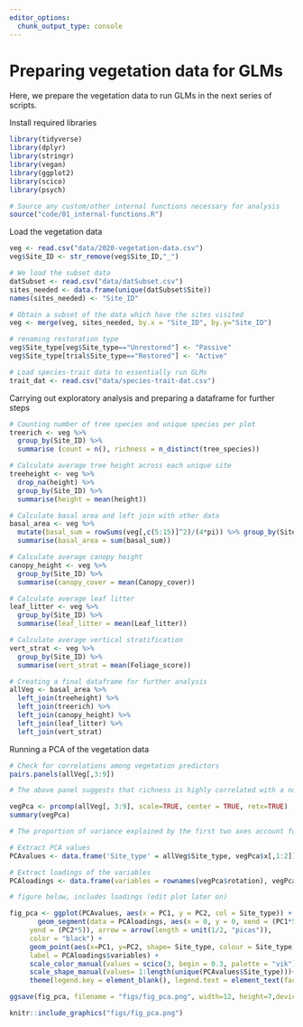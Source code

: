 ```yaml
---
editor_options: 
  chunk_output_type: console
---
```


# Preparing vegetation data for GLMs

Here, we prepare the vegetation data to run GLMs in the next series of scripts. 

Install required libraries
```r
library(tidyverse)
library(dplyr)
library(stringr)
library(vegan)
library(ggplot2)
library(scico)
library(psych)

# Source any custom/other internal functions necessary for analysis
source("code/01_internal-functions.R")
```


Load the vegetation data
```r
veg <- read.csv("data/2020-vegetation-data.csv")
veg$Site_ID <- str_remove(veg$Site_ID,"_")

# We load the subset data
datSubset <- read.csv("data/datSubset.csv")
sites_needed <- data.frame(unique(datSubset$Site))
names(sites_needed) <- "Site_ID"

# Obtain a subset of the data which have the sites visited 
veg <- merge(veg, sites_needed, by.x = "Site_ID", by.y="Site_ID")

# renaming restoration type
veg$Site_type[veg$Site_type=="Unrestored"] <- "Passive"
veg$Site_type[trial$Site_type=="Restored"] <- "Active"

# Load species-trait data to essentially run GLMs
trait_dat <- read.csv("data/species-trait-dat.csv")
```


Carrying out exploratory analysis and preparing a dataframe for further steps
```r
# Counting number of tree species and unique species per plot
treerich <- veg %>% 
  group_by(Site_ID) %>% 
  summarise (count = n(), richness = n_distinct(tree_species))

# Calculate average tree height across each unique site
treeheight <- veg %>% 
  drop_na(height) %>% 
  group_by(Site_ID) %>% 
  summarise(height = mean(height))

# Calculate basal area and left join with other data
basal_area <- veg %>% 
  mutate(basal_sum = rowSums(veg[,c(5:15)]^2)/(4*pi)) %>% group_by(Site_ID, Site_type) %>% 
  summarise(basal_area = sum(basal_sum)) 

# Calculate average canopy height
canopy_height <- veg %>%
  group_by(Site_ID) %>%
  summarise(canopy_cover = mean(Canopy_cover))

# Calculate average leaf litter
leaf_litter <- veg %>%
  group_by(Site_ID) %>%
  summarise(leaf_litter = mean(Leaf_litter))

# Calculate average vertical stratification
vert_strat <- veg %>%
  group_by(Site_ID) %>%
  summarise(vert_strat = mean(Foliage_score))

# Creating a final dataframe for further analysis
allVeg <- basal_area %>% 
  left_join(treeheight) %>%
  left_join(treerich) %>%
  left_join(canopy_height) %>%
  left_join(leaf_litter) %>%
  left_join(vert_strat)
```


Running a PCA of the vegetation data
```r
# Check for correlations among vegetation predictors
pairs.panels(allVeg[,3:9])

# The above panel suggests that richness is highly correlated with a number of predictors including canopy cover, count and basal area. We will calculate a PCA and keep the top two explanatory axes

vegPca <- prcomp(allVeg[, 3:9], scale=TRUE, center = TRUE, retx=TRUE)
summary(vegPca)

# The proportion of variance explained by the first two axes account for ~72.67%

# Extract PCA values
PCAvalues <- data.frame('Site_type' = allVeg$Site_type, vegPca$x[,1:2]) # the first two components are selected 

# Extract loadings of the variables
PCAloadings <- data.frame(variables = rownames(vegPca$rotation), vegPca$rotation)

# figure below, includes loadings (edit plot later on)

fig_pca <- ggplot(PCAvalues, aes(x = PC1, y = PC2, col = Site_type)) + 
       geom_segment(data = PCAloadings, aes(x = 0, y = 0, xend = (PC1*5),
     yend = (PC2*5)), arrow = arrow(length = unit(1/2, "picas")),
     color = "black") +
     geom_point(aes(x=PC1, y=PC2, shape= Site_type, colour = Site_type),size=4) +    annotate("text", x = (PCAloadings$PC1*3), y = (PCAloadings$PC2*3),
     label = PCAloadings$variables) + 
     scale_color_manual(values = scico(3, begin = 0.3, palette = "vik")) + 
     scale_shape_manual(values= 1:length(unique(PCAvalues$Site_type)))+
     theme(legend.key = element_blank(), legend.text = element_text(face = "italic")) +    theme_bw()

ggsave(fig_pca, filename = "figs/fig_pca.png", width=12, height=7,device = png(), units="in", dpi = 300); dev.off()

knitr::include_graphics("figs/fig_pca.png")
```


